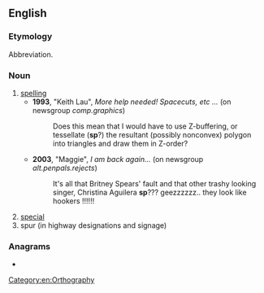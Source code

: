 {{also|Sp|SP|sp.|s/p|Sp.|s.p.|ś.p.|␠}}
==English==

===Etymology===
Abbreviation.

===Noun===
{{en-noun|?}}

# [[spelling]] {{qualifier|often used when correcting or questioning one's own spelling}}
#* '''1993''', "Keith Lau", ''More help needed! Spacecuts, etc ...'' (on newsgroup ''comp.graphics'')
#*: Does this mean that I would have to use Z-buffering, or tessellate ('''sp'''?) the resultant (possibly nonconvex) polygon into triangles and draw them in Z-order?
#* '''2003''', "Maggie", ''I am back again...'' (on newsgroup ''alt.penpals.rejects'')
#*: It's all that Britney Spears' fault and that other trashy looking singer, Christina Aguilera '''sp'''??? geezzzzzz.. they look like hookers !!!!!!
# [[special]]
# spur (in highway designations and signage)

===Anagrams===
* {{anagrams|en|P's|P.S.|PS|PS.|Ps|Ps.|p's|p**s|p.s.|ps|ps.}}

[[Category:en:Orthography]]